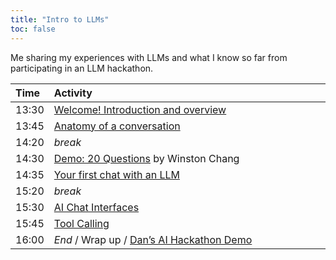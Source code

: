 ```yaml
---
title: "Intro to LLMs"
toc: false
---
```


Me sharing my experiences with LLMs and what I know so far from participating in an LLM hackathon.

:::{.column-body}
| Time  | Activity                                                      |
| :---- | :------------------------------------------------------------ |
| 13:30 | [Welcome! Introduction and overview](010-welcome.qmd)         |
| 13:45 | [Anatomy of a conversation](020-anatomy.qmd)                  |
| 14:20 | *break*                                                       |
| 14:30 | [Demo: 20 Questions][demo20q] by Winston Chang                |
| 14:35 | [Your first chat with an LLM](030-first.qmd)                  |
| 15:20 | *break*                                                       |
| 15:30 | [AI Chat Interfaces](050-chatbot.qmd)                         |
| 15:45 | [Tool Calling](060-tools.qmd)                                 |
| 16:00 | *End* / Wrap up / [Dan's AI Hackathon Demo][dan-ai-hackathon] |
:::

[demo20q]: https://github.com/chendaniely/nydsaic2025-llm/blob/main/demo/20-questions/app.R
[dan-ai-hackathon]: https://github.com/chendaniely/ai-hackathon-2024
